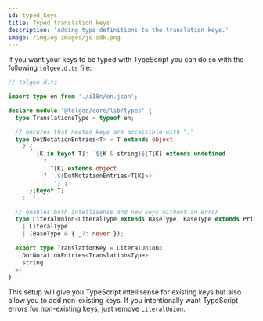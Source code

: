 ```yaml
---
id: typed_keys
title: Typed translation keys
description: 'Adding type definitions to the translation keys.'
image: /img/og-images/js-sdk.png
---
```


If you want your keys to be typed with TypeScript you can do so with the following `tolgee.d.ts` file:

```ts
// tolgee.d.ts

import type en from './i18n/en.json';

declare module '@tolgee/core/lib/types' {
  type TranslationsType = typeof en;

  // ensures that nested keys are accessible with "."
  type DotNotationEntries<T> = T extends object
    ? {
        [K in keyof T]: `${K & string}${T[K] extends undefined
          ? ''
          : T[K] extends object
          ? `.${DotNotationEntries<T[K]>}`
          : ''}`;
      }[keyof T]
    : '';

  // enables both intellisense and new keys without an error
  type LiteralUnion<LiteralType extends BaseType, BaseType extends Primitive> =
    | LiteralType
    | (BaseType & { _?: never });

  export type TranslationKey = LiteralUnion<
    DotNotationEntries<TranslationsType>,
    string
  >;
}
```

This setup will give you TypeScript intellisense for existing keys but also allow you to add non-existing keys. If you intentionally want TypeScript errors for non-existing keys, just remove `LiteralUnion`.
